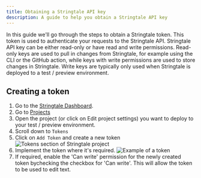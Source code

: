 ```yaml
---
title: Obtaining a Stringtale API key
description: A guide to help you obtain a Stringtale API key
---
```




In this guide we'll go through the steps to obtain a Stringtale token. This token is used to authenticate your requests to the Stringtale API. Stringtale
API key can be either read-only or have read and write permissions. Read-only keys are used to pull in changes from Stringtale, for example using the CLI
or the GitHub action, while keys with write permissions are used to store changes in Stringtale. Write keys are typically only used when Stringtale is
deployed to a test / preview environment.

## Creating a token

1. Go to the [Stringtale Dashboard](https://stringtale.com/app).
2. Go to [Projects](https://stringtale.com/app/projects)
3. Open the project (or click on Edit project settings) you want to deploy to your test / preview environment.
4. Scroll down to `Tokens`
5. Click on `Add Token` and create a new token
   <Image src={step5} alt="Tokens section of Stringtale project" />
6. Implement the token where it's required.
   <Image src={step6} alt="Example of a token" />
7. If required, enable the 'Can write' permission for the newly created token bychecking the checkbox for 'Can write'. This will allow the token to be used to edit text.